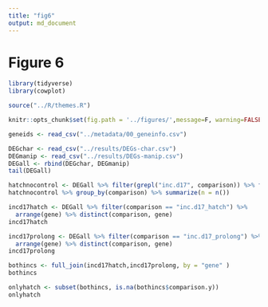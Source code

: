 ```yaml
---
title: "fig6"
output: md_document
---
```


# Figure 6

```r
library(tidyverse)
library(cowplot)

source("../R/themes.R")

knitr::opts_chunk$set(fig.path = '../figures/',message=F, warning=FALSE)
```

```r
geneids <- read_csv("../metadata/00_geneinfo.csv")

DEGchar <- read_csv("../results/DEGs-char.csv")
DEGmanip <- read_csv("../results/DEGs-manip.csv")
DEGall <- rbind(DEGchar, DEGmanip)
tail(DEGall)

hatchnocontrol <- DEGall %>% filter(grepl("inc.d17", comparison)) %>% filter(!grepl("control", comparison))
hatchnocontrol %>% group_by(comparison) %>% summarize(n = n())

incd17hatch <- DEGall %>% filter(comparison == "inc.d17_hatch") %>%
  arrange(gene) %>% distinct(comparison, gene)
incd17hatch

incd17prolong <- DEGall %>% filter(comparison == "inc.d17_prolong") %>%
  arrange(gene) %>% distinct(comparison, gene)
incd17prolong

bothincs <- full_join(incd17hatch,incd17prolong, by = "gene" )
bothincs

onlyhatch <- subset(bothincs, is.na(bothincs$comparison.y))
onlyhatch
```
 
